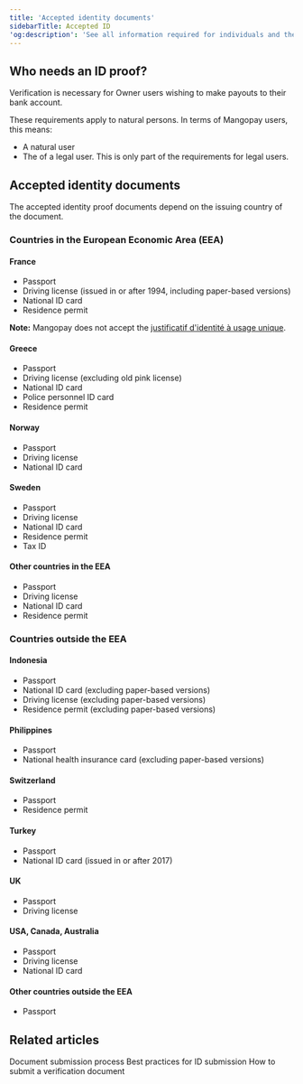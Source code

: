 ```yaml
---
title: 'Accepted identity documents'
sidebarTitle: Accepted ID
'og:description': 'See all information required for individuals and the specific ID documents accepted depending on the country of issue.'
---
```



## Who needs an ID proof?

Verification is necessary for Owner users wishing to make payouts to their bank account.

These requirements apply to natural persons. In terms of Mangopay users, this means:
- A natural user
- The <LegalRepresentative content="legal representative" /> of a legal user. This is only part of the requirements for legal users.

## Accepted identity documents

The accepted identity proof documents depend on the issuing country of the document.

### Countries in the European Economic Area (EEA)

#### France
- Passport
- Driving license (issued in or after 1994, including paper-based versions)
- National ID card
- Residence permit

**Note:** Mangopay does not accept the <a href="https://france-identite.gouv.fr/justificatif/" target="_blank">justificatif d'identité à usage unique</a>.

#### Greece
- Passport
- Driving license (excluding old pink license)
- National ID card
- Police personnel ID card
- Residence permit

#### Norway
- Passport
- Driving license
- National ID card

#### Sweden
- Passport
- Driving license
- National ID card
- Residence permit
- Tax ID

#### Other countries in the EEA
- Passport
- Driving license
- National ID card
- Residence permit

### Countries outside the EEA

#### Indonesia
- Passport
- National ID card (excluding paper-based versions)
- Driving license (excluding paper-based versions)
- Residence permit (excluding paper-based versions)

#### Philippines
- Passport
- National health insurance card (excluding paper-based versions)

#### Switzerland
- Passport
- Residence permit

#### Turkey
- Passport
- National ID card (issued in or after 2017)

#### UK
- Passport
- Driving license

#### USA, Canada, Australia
- Passport
- Driving license
- National ID card

#### Other countries outside the EEA
- Passport

## Related articles

<CardGroup col={2}>
<Card
title="Guide"
href="/guides/users/verification/documents/submission"
>
Document submission process
</Card>
<Card
title="Guide"
href="/guides/users/verification/documents/submission/id-best-practices"
>
Best practices for ID submission
</Card>
<Card
title="How to"
href="/guides/users/verification/documents/submission/how-to"
>
How to submit a verification document
</Card>
</CardGroup>